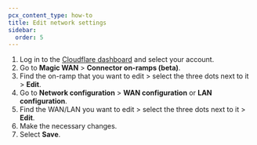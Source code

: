 ```yaml
---
pcx_content_type: how-to
title: Edit network settings
sidebar:
  order: 5
---
```


1. Log in to the [Cloudflare dashboard](https://dash.cloudflare.com/) and select your account.
2. Go to **Magic WAN** > **Connector on-ramps (beta)**.
3. Find the on-ramp that you want to edit > select the three dots next to it > **Edit**.
4. Go to **Network configuration** > **WAN configuration** or **LAN configuration**.
5. Find the WAN/LAN you want to edit > select the three dots next to it > **Edit**.
6. Make the necessary changes.
7. Select **Save**.